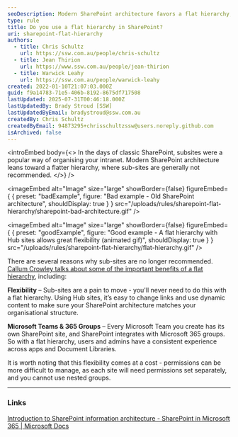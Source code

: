 ```yaml
---
seoDescription: Modern SharePoint architecture favors a flat hierarchy, abandoning subsites for greater flexibility and integration with Microsoft Teams and 365 Groups.
type: rule
title: Do you use a flat hierarchy in SharePoint?
uri: sharepoint-flat-hierarchy
authors:
  - title: Chris Schultz
    url: https://ssw.com.au/people/chris-schultz
  - title: Jean Thirion
    url: https://www.ssw.com.au/people/jean-thirion
  - title: Warwick Leahy
    url: https://ssw.com.au/people/warwick-leahy
created: 2022-01-10T21:07:03.000Z
guid: f9a14783-71e5-406b-8192-8675df717508
lastUpdated: 2025-07-31T00:46:18.000Z
lastUpdatedBy: Brady Stroud [SSW]
lastUpdatedByEmail: bradystroud@ssw.com.au
createdBy: Chris Schultz
createdByEmail: 94873295+chrisschultzssw@users.noreply.github.com
isArchived: false
---
```


<introEmbed
  body={<>
In the days of classic SharePoint, subsites were a popular way of organising your intranet. Modern SharePoint architecture leans toward a flatter hierarchy, where sub-sites are generally not recommended.
  </>}
/>

<imageEmbed
  alt="Image"
  size="large"
  showBorder={false}
  figureEmbed={ {
    preset: "badExample",
    figure: "Bad example - Old SharePoint architecture",
    shouldDisplay: true
  } }
  src="/uploads/rules/sharepoint-flat-hierarchy/sharepoint-bad-architecture.gif"
/>


<imageEmbed
  alt="Image"
  size="large"
  showBorder={false}
  figureEmbed={ {
    preset: "goodExample",
    figure: "Good example - A flat hierarchy with Hub sites allows great flexibility (animated gif)",
    shouldDisplay: true
  } }
  src="/uploads/rules/sharepoint-flat-hierarchy/flat-hierarchy.gif"
/>


There are several reasons why sub-sites are no longer recommended. [Callum Crowley talks about some of the important benefits of a flat hierarchy](https://callum.foo/2021/05/still-using-subsites-in-sharepoint-online-5-reasons-to-move-to-flat-architecture), including:

**Flexibility** – Sub-sites are a pain to move - you'll never need to do this with a flat hierarchy. Using Hub sites, it’s easy to change links and use dynamic content to make sure your SharePoint architecture matches your organisational structure.

**Microsoft Teams & 365 Groups** – Every Microsoft Team you create has its own SharePoint site, and SharePoint integrates with Microsoft 365 groups. So with a flat hierarchy, users and admins have a consistent experience across apps and Document Libraries.

It is worth noting that this flexibility comes at a cost - permissions can be more difficult to manage, as each site will need permissions set separately, and you cannot use nested groups.

---

### Links

[Introduction to SharePoint information architecture - SharePoint in Microsoft 365 | Microsoft Docs](https://docs.microsoft.com/en-us/sharepoint/information-architecture-modern-experience#guiding-principle-the-world-is-flat?WT.mc_id=M365-MVP-33518)
